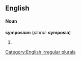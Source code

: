 ==English==
====Noun====
'''symposium''' (''plural:'' '''symposia''')
#{{stub}}
[[Category:English irregular plurals]]